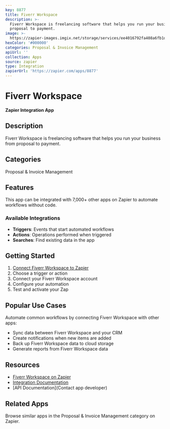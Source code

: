 ```yaml
---
key: 8877
title: Fiverr Workspace
description: >-
  Fiverr Workspace is freelancing software that helps you run your business from
  proposal to payment.
image: >-
  https://zapier-images.imgix.net/storage/services/ee4016792fa408a6fb1dc991d7787ac5.png?auto=format%2Ccompress&ixlib=python-3.0.0&q=50
hexColor: '#000000'
categories: Proposal & Invoice Management
apiUrl: ''
collection: Apps
source: zapier
type: Integration
zapierUrl: 'https://zapier.com/apps/8877'
---
```

# Fiverr Workspace

**Zapier Integration App**

## Description

Fiverr Workspace is freelancing software that helps you run your business from proposal to payment.

## Categories

Proposal & Invoice Management

## Features

This app can be integrated with 7,000+ other apps on Zapier to automate workflows without code.

### Available Integrations

- **Triggers**: Events that start automated workflows
- **Actions**: Operations performed when triggered
- **Searches**: Find existing data in the app

## Getting Started

1. [Connect Fiverr Workspace to Zapier](https://zapier.com/apps/8877)
2. Choose a trigger or action
3. Connect your Fiverr Workspace account
4. Configure your automation
5. Test and activate your Zap

## Popular Use Cases

Automate common workflows by connecting Fiverr Workspace with other apps:

- Sync data between Fiverr Workspace and your CRM
- Create notifications when new items are added
- Back up Fiverr Workspace data to cloud storage
- Generate reports from Fiverr Workspace data

## Resources

- [Fiverr Workspace on Zapier](https://zapier.com/apps/8877)
- [Integration Documentation](https://zapier.com/apps/8877/integrations)
- [API Documentation](Contact app developer)

## Related Apps

Browse similar apps in the Proposal & Invoice Management category on Zapier.
